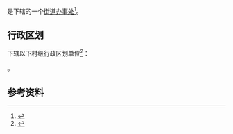 {{中国乡级行政区|36/09/02/504/000}}

'''{{PAGENAMEBASE}}'''是{{PRC admin/fullname|36/09/02/504/000|3}}下辖的一个[[街道办事处|街道办事处]]<ref>{{PRC admin/ref sgc|{{PRC admin/parent|36/09/02/504/000}}}}</ref>。

== 行政区划 ==
{{PAGENAMEBASE}}下辖以下村级行政区划单位<ref>{{PRC admin/ref sgc|36/09/02/504/000}}</ref>：

{{PRC admin/children|36/09/02/504/000}}。

== 参考资料 ==
{{reflist}}

{{江西行政区划小作品}}
{{PRC admin/navcat|36/09/02/504/000}}